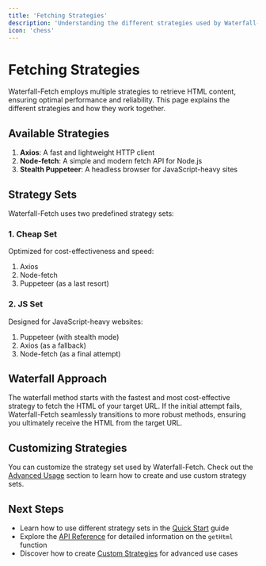 ```yaml
---
title: 'Fetching Strategies'
description: 'Understanding the different strategies used by Waterfall-Fetch'
icon: 'chess'
---
```


# Fetching Strategies

Waterfall-Fetch employs multiple strategies to retrieve HTML content, ensuring optimal performance and reliability. This page explains the different strategies and how they work together.

## Available Strategies

1. **Axios**: A fast and lightweight HTTP client
2. **Node-fetch**: A simple and modern fetch API for Node.js
3. **Stealth Puppeteer**: A headless browser for JavaScript-heavy sites

## Strategy Sets

Waterfall-Fetch uses two predefined strategy sets:

### 1. Cheap Set

Optimized for cost-effectiveness and speed:

1. Axios
2. Node-fetch
3. Puppeteer (as a last resort)

### 2. JS Set

Designed for JavaScript-heavy websites:

1. Puppeteer (with stealth mode)
2. Axios (as a fallback)
3. Node-fetch (as a final attempt)

## Waterfall Approach

The waterfall method starts with the fastest and most cost-effective strategy to fetch the HTML of your target URL. If the initial attempt fails, Waterfall-Fetch seamlessly transitions to more robust methods, ensuring you ultimately receive the HTML from the target URL.

## Customizing Strategies

You can customize the strategy set used by Waterfall-Fetch. Check out the [Advanced Usage](/advanced/custom-strategies) section to learn how to create and use custom strategy sets.

## Next Steps

- Learn how to use different strategy sets in the [Quick Start](/quickstart) guide
- Explore the [API Reference](/api-reference/gethtml) for detailed information on the `getHtml` function
- Discover how to create [Custom Strategies](/advanced/custom-strategies) for advanced use cases